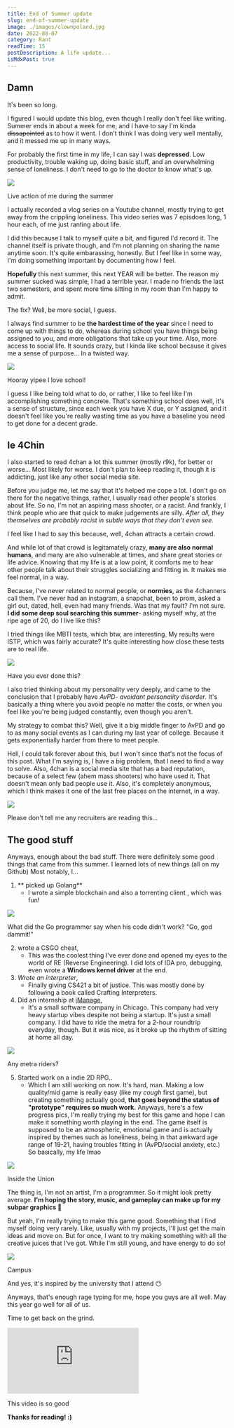 ```yaml
---
title: End of Summer update
slug: end-of-summer-update
image: ./images/clownpoland.jpg
date: 2022-08-07
category: Rant
readTime: 15
postDescription: A life update...
isMdxPost: true
---
```


<section className="mdx-page">

<div className="post-content">

# Damn

It's been so long.

I figured I would <span className="lo">update</span> this blog, even though I really don't feel like writing.
Summer ends in about a week for me, and I have to say I'm kinda ~~dissapointed~~ 
as to how it went. I don't think I was doing very well mentally, and it messed me up in many ways.
 
For probably the first time in my life, I can say I was **depressed**. <span className="black">Low productivity,
trouble waking up, doing basic stuff, and an overwhelming sense of loneliness.</span> I don't need 
to go to the doctor to know what's up.

<div className="ci">
  <img src="https://cdn.discordapp.com/attachments/932499403653136477/1002847107402715177/image0.jpg" />
  <p>Live action of me during the summer</p>
</div>

I actually recorded a <span className="lr">vlog series on a Youtube channel</span>, mostly 
trying to get away from the crippling loneliness. <span className="ly">This video series was 7 episdoes long, 1 hour each, of me just ranting about life.</span>

I did this because I talk to myself quite a bit, and figured I'd 
record it. <span className="lb">The channel itself is private though</span>, and I'm not planning on sharing the name anytime soon.
It's quite embarassing, honestly. But I feel like in some way, <span className="lg">I'm doing something important</span> by 
documenting how I feel.

**Hopefully** this next summer, this next YEAR will be better. The reason my summer sucked was simple, I had a terrible year.
I made no friends the last two semesters, and <span className="lv">spent more time sitting in my room than I'm happy to admit.</span>

The fix? Well, be more social, I guess. 

I always find summer to be **the hardest time of the year** since I need to come up with things to do, whereas
during school you have things being assigned to you, and more obligations that 
take up your time. Also, more access to social life. It sounds crazy, but I kinda like school <span className="lg2">because it gives me a sense of purpose</span>... In a twisted way.

<div className="ci">
  <img src="https://www.incimages.com/uploaded_files/image/1920x1080/getty_513881682_2000124120009280226_343051.jpg" />
  <p>Hooray yipee I love school!</p>
</div>

I guess I like being told what to do, or rather, I like to 
feel like I'm accomplishing something concrete. <span className="lr">That's something school 
does well</span>, it's a sense of structure, since each week you have X due, or Y assigned, and 
it doesn't feel like you're really wasting time as you have a baseline you need to get done 
for a decent grade.

# le 4Chin

I also started to read <span className="lg">4chan</span> a lot this summer (mostly r9k), for better or worse... Most likely for worse. I don't plan to 
keep reading it, though it is addicting, just like any other social media site.

Before you judge me, let me say that <span className="lb2">it's helped me cope a lot.</span> I don't go on there for the 
negative things, rather, I usually read other people's stories about life. So no, I'm not an aspiring mass shooter, or a racist.
And frankly, I think people who are that quick to make judgements are silly. *After all, they themselves are probably racist in subtle ways that they don't even see.*

I feel like I had to say this because, well, 4chan attracts a certain crowd. 

And while lot of that crowd is legitamately crazy, **many are also normal humans**, and many are also vulnerable at times, and share great stories or life advice.
Knowing that my life is at a low point, it comforts me 
to hear other people talk about their struggles socializing and fitting in. It makes me feel normal, in a way.

Because, I've never related to normal people, or **normies**, as the 4channers call them. <span className="lb">I've never 
had an instagram, a snapchat, been to prom, asked a girl out, dated, hell, even had many friends.</span>
Was that my fault? I'm not sure. **I did some deep soul searching this summer**- asking myself why, at the ripe 
age of 20, do I live like this? 

I tried things like MBTI tests, which btw, are interesting. <span className="lrr">My results were ISTP, which was fairly accurate?</span>
It's quite interesting how close these tests are to real life.

<div className="ci">
  <img src="https://images.ctfassets.net/cnu0m8re1exe/3Rom6Wl30JAyXQfPBR2kgx/357c8172c06a2f45b1e5222c1b69d764/shutterstock_2070009056.jpg?fm=jpg&fl=progressive&w=660&h=433&fit=fill
" />
  <p>Have you ever done this?</p>
</div>

I also tried thinking about my personality very deeply, and came to the conclusion that 
I probably have *AvPD- avoidant personality disorder*. It's basically a thing where you 
avoid people no matter the costs, or when you feel like <span className="lg">you're being judged constantly, even though you aren't.</span>

My strategy to combat this? Well, give it a big middle finger to AvPD and <span className="lr">go to as many social events as I can during my last year of college.</span> Because it gets exponentially harder from there to meet people.

Hell, I could talk forever about this, but I won't since that's not the focus of this post.
What I'm saying is, <span className="black">I have a big problem, that I need to find a way to solve.</span> Also, <span className="lg">4chan is a social media site that has a bad reputation, because of a select few (ahem mass shooters) who have used it. 
That doesn't mean only bad people use it.</span> Also, <span className="lr">it's completely anonymous</span>, which I think makes it one of the last 
free places on the internet, in a way.

<div className="ci">
  <img src="https://www.oif.ala.org/oif/wp-content/uploads/2020/09/4chan_Logo.png" />
  <p>Please don't tell me any recruiters are reading this...</p>
</div>

# The good stuff

Anyways, enough about the bad stuff. There were definitely some <span className="lb2">good things</span> that came from this summer. I learned lots of new things (all on my Github)
Most notably, I...

1. ** picked up Golang** 
    - I wrote a simple <span className="lr">blockchain</span> and also a <span className="black">torrenting client</span> , which was fun!

<div className="ci">
  <img src="https://www.freecodecamp.org/news/content/images/2021/10/golang.png" />
  <p>What did the Go programmer say when his code didn't work? "Go, god dammit!"</p>
</div>

2. <span className="lv">wrote a CSGO cheat</span>, 
    - This was the coolest thing I've ever done and opened my eyes to the world of RE (Reverse Engineering). I did lots of IDA pro, debugging, even wrote a <b>Windows kernel driver</b> at the end.
3. *Wrote an interpreter*, 
    - Finally giving CS421 a bit of justice. This was mostly done by following a book called Crafting Interpreters.
4. <span className="lb">Did an internship at <a href="https://imanage.com/">iManage</a>,</span> 
    - It's a small software company in Chicago. This company had very heavy startup vibes despite not being a startup. <span className="lo">It's just a small company.</span> I did have to ride the metra for a 2-hour roundtrip everyday, though. But it was nice, as it broke up the rhythm of sitting at home all day.

<div className="ci">
  <img src="https://cst.brightspotcdn.com/dims4/default/b09f288/2147483647/strip/false/crop/3000x2000+0+0/resize/1486x991!/quality/90/?url=https%3A%2F%2Fcdn.vox-cdn.com%2Fthumbor%2FiwLjE8kT-6F-gw6VzgfUdxhIrX8%3D%2F0x0%3A3000x2000%2F3000x2000%2Ffilters%3Afocal%281500x1000%3A1501x1001%29%2Fcdn.vox-cdn.com%2Fuploads%2Fchorus_asset%2Ffile%2F19933724%2FMetra.jpg" />
  <p>Any metra riders?</p>
</div>

5. Started work on a indie 2D RPG..
    - Which I am still working on now. It's hard, man. Making a <span className="ly">low quality/mid game</span> is really easy (like my *cough* first game), 
    but creating something actually good, **that goes beyond the status of "prototype" requires so much work.**
    Anyways, here's a few progress pics, I'm really trying my best for this game and hope I can make it 
    something worth playing in the end. 
    <span className="lr">The game itself is supposed to be an atmospheric, emotional game</span> and is actually inspired by themes such as loneliness, being in that awkward age range of 19-21,
    having troubles fitting in (AvPD/social anxiety, etc.) So basically, my life lmao

    
<div className="ci">
  <img src="https://i.imgur.com/cy2IWYw.jpg" />
  <p>Inside the Union</p>
</div>

The thing is, I'm not an artist, I'm a programmer. So it might look pretty average. **I'm hoping the story, music, and 
gameplay can make up for my subpar graphics 🤣**

But yeah, I'm really trying to make this game good. Something that I find myself doing very rarely.
Like, usually with my projects, I'll just get the main ideas and move on. But for once, <span className="black">I want to try making something with all the creative juices that I've got. While I'm still young, and have energy to do so!</span>

<div className="ci">
  <img src="https://i.imgur.com/uXk6HO2.jpg" />
  <p>Campus</p>
</div>

And yes, it's inspired by the university that I attend 😶

Anyways, <span className="lg">that's enough rage typing for me</span>, hope you guys are all well. May this year 
go well for all of us.

Time to get back on the grind.

<div className="ci">
  <iframe
    src="https://www.youtube.com/embed/_o7qjN3KF8U"
    title="YouTube video player"
    frameborder="0"
    allow="accelerometer; autoplay; clipboard-write; encrypted-media; gyroscope; picture-in-picture"
    allowfullscreen
  ></iframe>
  <p>This video is so good</p>
</div>

**Thanks for reading! :)**

</div>

</section>